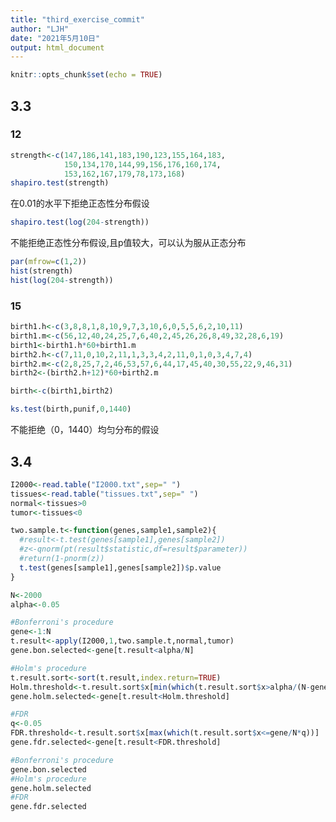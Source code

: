 ```yaml
---
title: "third_exercise_commit"
author: "LJH"
date: "2021年5月10日"
output: html_document
---
```


```r
knitr::opts_chunk$set(echo = TRUE)
```

## 3.3
### 12
```r
strength<-c(147,186,141,183,190,123,155,164,183,
            150,134,170,144,99,156,176,160,174,
            153,162,167,179,78,173,168)
shapiro.test(strength)
```
在0.01的水平下拒绝正态性分布假设
```r
shapiro.test(log(204-strength))
```
不能拒绝正态性分布假设,且p值较大，可以认为服从正态分布
```r
par(mfrow=c(1,2))
hist(strength)
hist(log(204-strength))
```

### 15
```r
birth1.h<-c(3,8,8,1,8,10,9,7,3,10,6,0,5,5,6,2,10,11)
birth1.m<-c(56,12,40,24,25,7,6,40,2,45,26,26,8,49,32,28,6,19)
birth1<-birth1.h*60+birth1.m
birth2.h<-c(7,11,0,10,2,11,1,3,3,4,2,11,0,1,0,3,4,7,4)
birth2.m<-c(2,8,25,7,2,46,53,57,6,44,17,45,40,30,55,22,9,46,31)
birth2<-(birth2.h+12)*60+birth2.m

birth<-c(birth1,birth2)

ks.test(birth,punif,0,1440)
```
不能拒绝（0，1440）均匀分布的假设


## 3.4
```r

I2000<-read.table("I2000.txt",sep=" ")
tissues<-read.table("tissues.txt",sep=" ")
normal<-tissues>0
tumor<-tissues<0

two.sample.t<-function(genes,sample1,sample2){
  #result<-t.test(genes[sample1],genes[sample2])
  #z<-qnorm(pt(result$statistic,df=result$parameter))
  #return(1-pnorm(z))
  t.test(genes[sample1],genes[sample2])$p.value
}

N<-2000
alpha<-0.05

#Bonferroni's procedure
gene<-1:N
t.result<-apply(I2000,1,two.sample.t,normal,tumor)
gene.bon.selected<-gene[t.result<alpha/N]

#Holm's procedure
t.result.sort<-sort(t.result,index.return=TRUE)
Holm.threshold<-t.result.sort$x[min(which(t.result.sort$x>alpha/(N-gene+1)))]
gene.holm.selected<-gene[t.result<Holm.threshold]

#FDR
q<-0.05
FDR.threshold<-t.result.sort$x[max(which(t.result.sort$x<=gene/N*q))]
gene.fdr.selected<-gene[t.result<FDR.threshold]

#Bonferroni's procedure
gene.bon.selected
#Holm's procedure
gene.holm.selected
#FDR
gene.fdr.selected
```